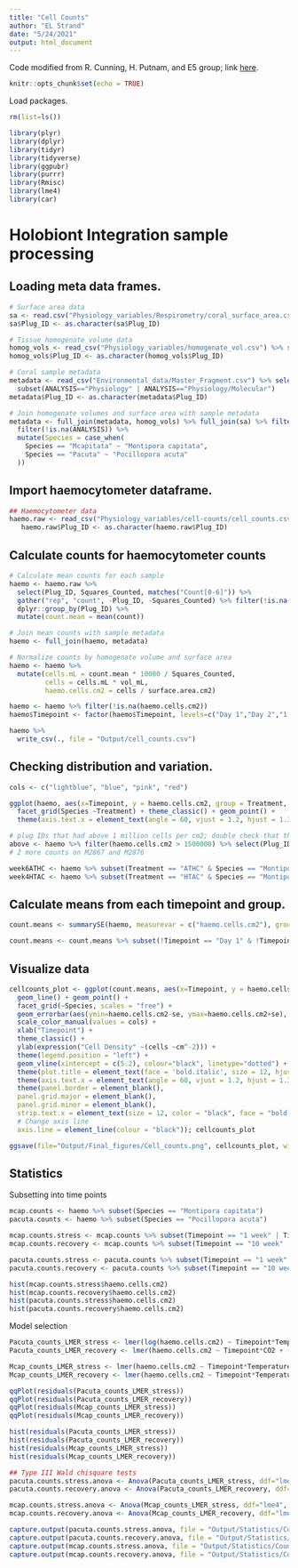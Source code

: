```yaml
---
title: "Cell Counts"
author: "EL Strand"
date: "5/24/2021"
output: html_document
---
```


Code modified from R. Cunning, H. Putnam, and E5 group; link [here](https://github.com/urol-e5/timeseries/blob/master/timepoint_1/scripts/Sym-Density.Rmd).

```r
knitr::opts_chunk$set(echo = TRUE)
```

Load packages.
```r
rm(list=ls())

library(plyr)
library(dplyr)
library(tidyr)
library(tidyverse)
library(ggpubr)
library(purrr)
library(Rmisc)
library(lme4)
library(car)
```


# Holobiont Integration sample processing 

## Loading meta data frames. 

```r
# Surface area data
sa <- read.csv("Physiology_variables/Respirometry/coral_surface_area.csv") %>% dplyr::rename(Plug_ID = Sample_ID) %>% select(Plug_ID, surface.area.cm2)
sa$Plug_ID <- as.character(sa$Plug_ID)

# Tissue homogenate volume data
homog_vols <- read_csv("Physiology_variables/homogenate_vol.csv") %>% select(Species, Plug_ID, vol_mL)
homog_vols$Plug_ID <- as.character(homog_vols$Plug_ID)

# Coral sample metadata
metadata <- read_csv("Environmental_data/Master_Fragment.csv") %>% select(Species, Plug_ID, Tank, Treatment, Temperature, CO2, Timepoint, ANALYSIS, Sample.Date) %>%
  subset(ANALYSIS=="Physiology" | ANALYSIS=="Physiology/Molecular")
metadata$Plug_ID <- as.character(metadata$Plug_ID)

# Join homogenate volumes and surface area with sample metadata
metadata <- full_join(metadata, homog_vols) %>% full_join(sa) %>% filter(!is.na(vol_mL)) %>% 
  filter(!is.na(ANALYSIS)) %>%
  mutate(Species = case_when(
    Species == "Mcapitata" ~ "Montipora capitata",
    Species == "Pacuta" ~ "Pocillopora acuta"
  ))
```

## Import haemocytometer dataframe. 

```r
## Haemocytometer data 
haemo.raw <- read_csv("Physiology_variables/cell-counts/cell_counts.csv")
   haemo.raw$Plug_ID <- as.character(haemo.raw$Plug_ID)
```

## Calculate counts for haemocytometer counts

```r
# Calculate mean counts for each sample
haemo <- haemo.raw %>%
  select(Plug_ID, Squares_Counted, matches("Count[0-6]")) %>%
  gather("rep", "count", -Plug_ID, -Squares_Counted) %>% filter(!is.na(count)) %>%
  dplyr::group_by(Plug_ID) %>% 
  mutate(count.mean = mean(count))

# Join mean counts with sample metadata
haemo <- full_join(haemo, metadata) 

# Normalize counts by homogenate volume and surface area
haemo <- haemo %>%
  mutate(cells.mL = count.mean * 10000 / Squares_Counted,
         cells = cells.mL * vol_mL,
         haemo.cells.cm2 = cells / surface.area.cm2)

haemo <- haemo %>% filter(!is.na(haemo.cells.cm2))
haemo$Timepoint <- factor(haemo$Timepoint, levels=c("Day 1","Day 2","1 week","2 week","4 week","6 week","8 week","12 week","16 week"))

haemo %>%
  write_csv(., file = "Output/cell_counts.csv")
```

## Checking distribution and variation.
```r
cols <- c("lightblue", "blue", "pink", "red")

ggplot(haemo, aes(x=Timepoint, y = haemo.cells.cm2, group = Treatment, color = Treatment)) + 
  facet_grid(Species ~Treatment) + theme_classic() + geom_point() + 
  theme(axis.text.x = element_text(angle = 60, vjust = 1.2, hjust = 1.3))

# plug IDs that had above 1 million cells per cm2; double check that these counts and the variation looks OK
above <- haemo %>% filter(haemo.cells.cm2 > 1500000) %>% select(Plug_ID) %>% distinct()
# 2 more counts on M2867 and M2876

week6ATHC <- haemo %>% subset(Treatment == "ATHC" & Species == "Montipora capitata" & Timepoint == "6 week")
week4HTAC <- haemo %>% subset(Treatment == "HTAC" & Species == "Montipora capitata" & Timepoint == "4 week")
```



## Calculate means from each timepoint and group. 

```r
count.means <- summarySE(haemo, measurevar = c("haemo.cells.cm2"), groupvars = c("Treatment", "Timepoint", "Species"))

count.means <- count.means %>% subset(!Timepoint == "Day 1" & !Timepoint == "Day 2") %>% filter(N > 12) # N is higher because grouping number of counts in previous dataframe. mean here is still mean of the pop where each individual has an average count of six counts
```

## Visualize data 

```r
cellcounts_plot <- ggplot(count.means, aes(x=Timepoint, y = haemo.cells.cm2, group = Treatment, color = Treatment)) +
  geom_line() + geom_point() +
  facet_grid(~Species, scales = "free") +
  geom_errorbar(aes(ymin=haemo.cells.cm2-se, ymax=haemo.cells.cm2+se), width=.2) +
  scale_color_manual(values = cols) + 
  xlab("Timepoint") + 
  theme_classic() + 
  ylab(expression("Cell Density" ~(cells ~cm^-2))) +
  theme(legend.position = "left") +
  geom_vline(xintercept = c(5.2), colour="black", linetype="dotted") +
  theme(plot.title = element_text(face = 'bold.italic', size = 12, hjust = 0)) + 
  theme(axis.text.x = element_text(angle = 60, vjust = 1.2, hjust = 1.3)) + #Set the text angle
  theme(panel.border = element_blank(),
  panel.grid.major = element_blank(),
  panel.grid.minor = element_blank(),
  strip.text.x = element_text(size = 12, color = "black", face = "bold.italic"),
  # Change axis line
  axis.line = element_line(colour = "black")); cellcounts_plot

ggsave(file="Output/Final_figures/Cell_counts.png", cellcounts_plot, width = 11, height = 8, units = c("in"))
```

## Statistics 

Subsetting into time points 

```r
mcap.counts <- haemo %>% subset(Species == "Montipora capitata")
pacuta.counts <- haemo %>% subset(Species == "Pocillopora acuta")

mcap.counts.stress <- mcap.counts %>% subset(Timepoint == "1 week" | Timepoint == "2 week" | Timepoint == "4 week" | Timepoint == "6 week" | Timepoint == "8 week")
mcap.counts.recovery <- mcap.counts %>% subset(Timepoint == "10 week" | Timepoint == "12 week" | Timepoint == "14 week" | Timepoint == "16 week")

pacuta.counts.stress <- pacuta.counts %>% subset(Timepoint == "1 week" | Timepoint == "2 week" | Timepoint == "4 week" | Timepoint == "6 week" | Timepoint == "8 week")
pacuta.counts.recovery <- pacuta.counts %>% subset(Timepoint == "10 week" | Timepoint == "12 week" | Timepoint == "14 week" | Timepoint == "16 week") %>% subset(Treatment == "ATAC" | Treatment == "ATHC")

hist(mcap.counts.stress$haemo.cells.cm2) 
hist(mcap.counts.recovery$haemo.cells.cm2) 
hist(pacuta.counts.stress$haemo.cells.cm2) 
hist(pacuta.counts.recovery$haemo.cells.cm2) 
```

Model selection 

```r
Pacuta_counts_LMER_stress <- lmer(log(haemo.cells.cm2) ~ Timepoint*Temperature*CO2 + (1|Tank), na.action=na.omit, data=pacuta.counts.stress) 
Pacuta_counts_LMER_recovery <- lmer(haemo.cells.cm2 ~ Timepoint*CO2 + (1|Tank), na.action=na.omit, data=pacuta.counts.recovery) 

Mcap_counts_LMER_stress <- lmer(haemo.cells.cm2 ~ Timepoint*Temperature*CO2 + (1|Tank), na.action=na.omit, data=mcap.counts.stress) 
Mcap_counts_LMER_recovery <- lmer(haemo.cells.cm2 ~ Timepoint*Temperature*CO2 + (1|Tank), na.action=na.omit, data=mcap.counts.recovery) 

qqPlot(residuals(Pacuta_counts_LMER_stress)) 
qqPlot(residuals(Pacuta_counts_LMER_recovery)) 
qqPlot(residuals(Mcap_counts_LMER_stress)) 
qqPlot(residuals(Mcap_counts_LMER_recovery)) 

hist(residuals(Pacuta_counts_LMER_stress)) 
hist(residuals(Pacuta_counts_LMER_recovery)) 
hist(residuals(Mcap_counts_LMER_stress)) 
hist(residuals(Mcap_counts_LMER_recovery)) 

## Type III Wald chisquare tests
pacuta.counts.stress.anova <- Anova(Pacuta_counts_LMER_stress, ddf="lme4", type='III') 
pacuta.counts.recovery.anova <- Anova(Pacuta_counts_LMER_recovery, ddf="lme4", type='III') 

mcap.counts.stress.anova <- Anova(Mcap_counts_LMER_stress, ddf="lme4", type='III') 
mcap.counts.recovery.anova <- Anova(Mcap_counts_LMER_recovery, ddf="lme4", type='III') 

capture.output(pacuta.counts.stress.anova, file = "Output/Statistics/Counts_stress_pacuta.txt")
capture.output(pacuta.counts.recovery.anova, file = "Output/Statistics/Counts_recovery_pacuta.txt")
capture.output(mcap.counts.stress.anova, file = "Output/Statistics/Counts_stress_mcap.txt")
capture.output(mcap.counts.recovery.anova, file = "Output/Statistics/Counts_recovery_mcap.txt")
```


